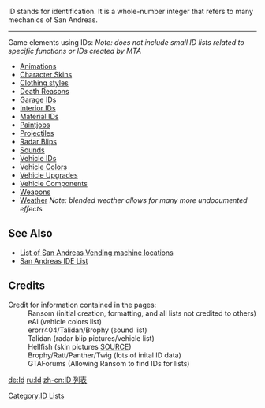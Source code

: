 ID stands for identification. It is a whole-number integer that refers to many mechanics of San Andreas.
----
Game elements using IDs:
''Note: does not include small ID lists related to specific functions or IDs created by MTA''
*[[/Animations.md|Animations]]
*[[/Character Skins.md|Character Skins]]
*[[/CJ_Clothes.md|Clothing styles]]
*[[/Death Reasons.md|Death Reasons]]
*[[/Garage.md|Garage IDs]]
*[[/Interior IDs.md|Interior IDs]]
*[[/Material IDs.md|Material IDs]]
*[[/Paintjob.md|Paintjobs]]
*[[/Projectiles.md|Projectiles]]
*[[/Radar Blips.md|Radar Blips]]
*[[/Sounds.md|Sounds]]
*[[/Vehicle IDs.md|Vehicle IDs]]
*[[/Vehicle Colors.md|Vehicle Colors]]
*[[/Vehicle Upgrades.md|Vehicle Upgrades]]
*[[/Vehicle Components.md|Vehicle Components]]
*[[/Weapons.md|Weapons]]
*[[/Weather.md|Weather]] ''Note: blended weather allows for many more undocumented effects''

==See Also==
*[[/Vending.md|List of San Andreas Vending machine locations]]
*[[/IDE_List.md|San Andreas IDE List]]


==Credits==
{{IDs}}
;Credit for information contained in the pages:
:Ransom (initial creation, formatting, and all lists not credited to others)
:eAi (vehicle colors list)
:erorr404/Talidan/Brophy (sound list)
:Talidan (radar blip pictures/vehicle list)
:Hellfish (skin pictures [http://www.gtaforums.com/index.php?showtopic=205220 SOURCE])
:Brophy/Ratt/Panther/Twig (lots of inital ID data)
:GTAForums (Allowing Ransom to find IDs for lists)

[[/de:Id.md|de:Id]]
[[/ru:Id.md|ru:Id]]
[[/zh-cn:ID 列表.md|zh-cn:ID 列表]]

[[/Category:ID Lists.md|Category:ID Lists]]
